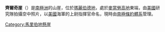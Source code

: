 {{Coord|74|58|S|134|55|W||display=title}}

'''齊爾奇崖'''（{{lang-en|Zilch Cliffs}}）是[[南極洲|南極洲]]的山崖，位於[[瑪麗伯德地|瑪麗伯德地]]，處於[[麥當勞高地|麥當勞高地]]東端，由[[美國|美國]]研究隊拍攝空中照片，以[[美國|美國]]海軍的上尉指揮官命名，現時由[[南極條約體系|南極條約體系]]管理。

{{DEFAULTSORT:Zilch Cliffs}}
[[Category:馬里伯地懸崖|Category:馬里伯地懸崖]]


{{MarieByrdLand-geo-stub}}